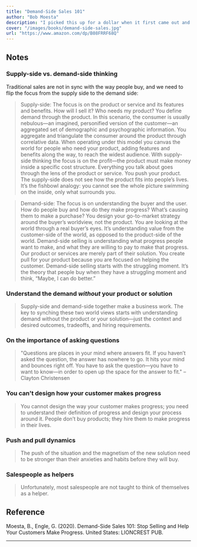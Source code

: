 ```yaml
---
title: "Demand-Side Sales 101"
author: "Bob Moesta"
description: "I picked this up for a dollar when it first came out and it changed the way I think about sales by describing the process through a Job-to-be-Done lens. This book helped clear up some misconceptions I had about JTBD, and gave me plenty of ideas for how to position features and interview customers."
cover: "/images/books/demand-side-sales.jpg"
url: "https://www.amazon.com/dp/B08FRRF68Q"
---
```


## Notes

### Supply-side vs. demand-side thinking

Traditional sales are not in sync with the way people buy, and we need to flip the focus from the supply side to the demand side:

<Blockquote>
  Supply-side: The focus is on the product or service and its features and
  benefits. How will I sell it? Who needs my product? You define demand through
  the product. In this scenario, the consumer is usually nebulous—an imagined,
  personified version of the customer—an aggregated set of demographic and
  psychographic information. You aggregate and triangulate the consumer around
  the product through correlative data. When operating under this model you
  canvas the world for people who need your product, adding features and
  benefits along the way, to reach the widest audience. With supply-side
  thinking the focus is on the profit—the product must make money inside a
  specific cost structure. Everything you talk about goes through the lens of
  the product or service. You push your product. The supply-side does not see
  how the product fits into people’s lives. It’s the fishbowl analogy: you
  cannot see the whole picture swimming on the inside, only what surrounds you.
</Blockquote>

<Blockquote>
  Demand-side: The focus is on understanding the buyer and the user. How do
  people buy and how do they make progress? What’s causing them to make a
  purchase? You design your go-to-market strategy around the buyer’s worldview,
  not the product. You are looking at the world through a real buyer’s eyes.
  It’s understanding value from the customer-side of the world, as opposed to
  the product-side of the world. Demand-side selling is understanding what
  progress people want to make, and what they are willing to pay to make that
  progress. Our product or services are merely part of their solution. You
  create pull for your product because you are focused on helping the customer.
  Demand-side selling starts with the struggling moment. It’s the theory that
  people buy when they have a struggling moment and think, “Maybe, I can do
  better.”
</Blockquote>

### Understand the demand _without_ your product or solution

<Blockquote>
  Supply-side and demand-side together make a business work. The key to synching
  these two world views starts with understanding demand without the product or
  your solution—just the context and desired outcomes, tradeoffs, and hiring
  requirements.
</Blockquote>

### On the importance of asking questions

<Blockquote>
  "Questions are places in your mind where answers fit. If you haven’t asked the
  question, the answer has nowhere to go. It hits your mind and bounces right
  off. You have to ask the question—you have to want to know—in order to open up
  the space for the answer to fit." –Clayton Christensen
</Blockquote>

### You can't design how your customer makes progress

<Blockquote>
  You cannot design the way your customer makes progress; you need to understand
  their definition of progress and design your process around it. People don’t
  buy products; they hire them to make progress in their lives.
</Blockquote>

### Push and pull dynamics

<Blockquote>
  The push of the situation and the magnetism of the new solution need to be
  stronger than their anxieties and habits before they will buy.
</Blockquote>

### Salespeople as helpers

<Blockquote>
  Unfortunately, most salespeople are not taught to think of themselves as a
  helper.
</Blockquote>

<HrSection />

## Reference

Moesta, B., Engle, G. (2020). Demand-Side Sales 101: Stop Selling and Help Your Customers Make Progress. United States: LIONCREST PUB.

---
